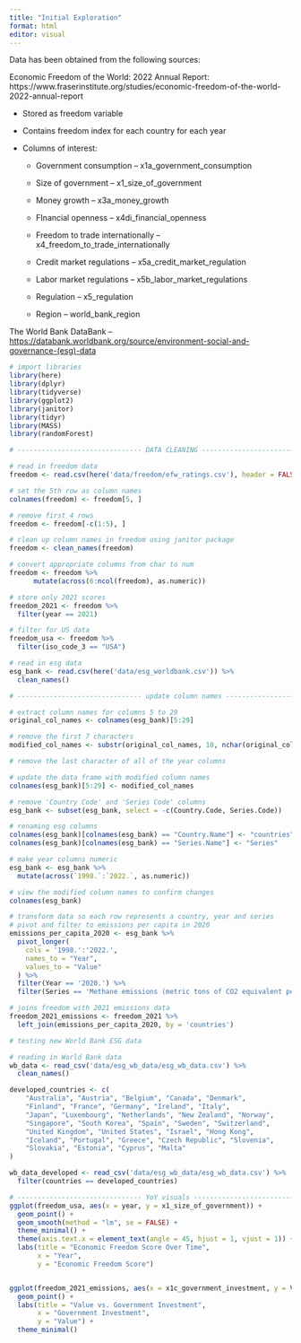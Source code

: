 ```yaml
---
title: "Initial Exploration"
format: html
editor: visual
---
```


Data has been obtained from the following sources:

Economic Freedom of the World: 2022 Annual Report: https://www.fraserinstitute.org/studies/economic-freedom-of-the-world-2022-annual-report

-   Stored as freedom variable

-   Contains freedom index for each country for each year

-   Columns of interest:

    -   Government consumption -- x1a_government_consumption

    -   Size of government -- x1_size_of_government

    -   Money growth -- x3a_money_growth

    -   FInancial openness -- x4di_financial_openness

    -   Freedom to trade internationally -- x4_freedom_to_trade_internationally

    -   Credit market regulations -- x5a_credit_market_regulation

    -   Labor market regulations -- x5b_labor_market_regulations

    -   Regulation -- x5_regulation

    -   Region -- world_bank_region

The World Bank DataBank -- <https://databank.worldbank.org/source/environment-social-and-governance-(esg)-data>

```r
# import libraries
library(here)
library(dplyr)
library(tidyverse)
library(ggplot2)
library(janitor)
library(tidyr)
library(MASS)
library(randomForest)
```

```r
# ------------------------------- DATA CLEANING ------------------------------- #

# read in freedom data
freedom <- read.csv(here('data/freedom/efw_ratings.csv'), header = FALSE)

# set the 5th row as column names
colnames(freedom) <- freedom[5, ]

# remove first 4 rows
freedom <- freedom[-c(1:5), ]

# clean up column names in freedom using janitor package 
freedom <- clean_names(freedom)

# convert appropriate columns from char to num
freedom <- freedom %>%
      mutate(across(6:ncol(freedom), as.numeric))

# store only 2021 scores
freedom_2021 <- freedom %>% 
  filter(year == 2021) 

# filter for US data
freedom_usa <- freedom %>% 
  filter(iso_code_3 == "USA")

```

```r

# read in esg data
esg_bank <- read.csv(here('data/esg_worldbank.csv')) %>% 
  clean_names()

# ------------------------------- update column names ------------------------------- #

# extract column names for columns 5 to 29
original_col_names <- colnames(esg_bank)[5:29]

# remove the first 7 characters
modified_col_names <- substr(original_col_names, 10, nchar(original_col_names))

# remove the last character of all of the year columns

# update the data frame with modified column names
colnames(esg_bank)[5:29] <- modified_col_names

# remove 'Country Code' and 'Series Code' columns
esg_bank <- subset(esg_bank, select = -c(Country.Code, Series.Code))

# renaming esg columns
colnames(esg_bank)[colnames(esg_bank) == "Country.Name"] <- "countries"
colnames(esg_bank)[colnames(esg_bank) == "Series.Name"] <- "Series"

# make year columns numeric
esg_bank <- esg_bank %>%
  mutate(across(`1998.`:`2022.`, as.numeric))

# view the modified column names to confirm changes
colnames(esg_bank)

# transform data so each row represents a country, year and series 
# pivot and filter to emissions per capita in 2020
emissions_per_capita_2020 <- esg_bank %>%
  pivot_longer(
    cols = '1998.':'2022.',
    names_to = "Year",
    values_to = "Value"
  ) %>%
  filter(Year == '2020.') %>% 
  filter(Series == 'Methane emissions (metric tons of CO2 equivalent per capita)')

# joins freedom with 2021 emissions data
freedom_2021_emissions <- freedom_2021 %>% 
  left_join(emissions_per_capita_2020, by = 'countries')
```

```r
# testing new World Bank ESG data

# reading in World Bank data
wb_data <- read_csv('data/esg_wb_data/esg_wb_data.csv') %>% 
  clean_names()

developed_countries <- c(
    "Australia", "Austria", "Belgium", "Canada", "Denmark",
    "Finland", "France", "Germany", "Ireland", "Italy",
    "Japan", "Luxembourg", "Netherlands", "New Zealand", "Norway",
    "Singapore", "South Korea", "Spain", "Sweden", "Switzerland",
    "United Kingdom", "United States", "Israel", "Hong Kong",
    "Iceland", "Portugal", "Greece", "Czech Republic", "Slovenia",
    "Slovakia", "Estonia", "Cyprus", "Malta"
)

wb_data_developed <- read_csv('data/esg_wb_data/esg_wb_data.csv') %>% 
  filter(countries == developed_countries)


```

```r
# ------------------------------- YoY visuals ------------------------------- #
ggplot(freedom_usa, aes(x = year, y = x1_size_of_government)) +
  geom_point() + 
  geom_smooth(method = "lm", se = FALSE) + 
  theme_minimal() +
  theme(axis.text.x = element_text(angle = 45, hjust = 1, vjust = 1)) +
  labs(title = "Economic Freedom Score Over Time", 
       x = "Year", 
       y = "Economic Freedom Score")

```

```r

```

```r
ggplot(freedom_2021_emissions, aes(x = x1c_government_investment, y = Value)) +
  geom_point() +
  labs(title = "Value vs. Government Investment",
       x = "Government Investment",
       y = "Value") +
  theme_minimal()

```
